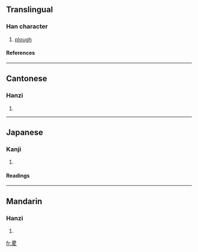 ==Translingual==
===Han character===
{{Han char|rn=102|rad=田|as=05|sn=10|four=6040<sub>7</sub>|canj=田金竹水 (WCHE)}}
# [[plough]]
====References====
{{Han ref|kx=0761.170|dkj=21817|dj=1171.080|hdz=42537.010|uh=755F|ud=30047|bh=D2C2|bd=53954}}

----
==Cantonese==
===Hanzi===
{{yue-hanzi|jyut=|y=jik1}}
# {{defn|Cantonese}}

----
==Japanese==
===Kanji===
{{ja-kanji|grade=|rs=田05}}
# {{defn|Japanese}} 
====Readings====
{{ja-readings|on=[[しょく]] (shoku), [[しき]] (shiki), [[そく]] (soku)|kun=[[そく]] (soku)|nanori=}}

----
==Mandarin==
===Hanzi===
{{cmn-hanzi|pin=[[cè]] ([[ce4]])|wg=ts'e<sup>4</sup>}}
# {{defn|Mandarin}}

[[fr:畟]]